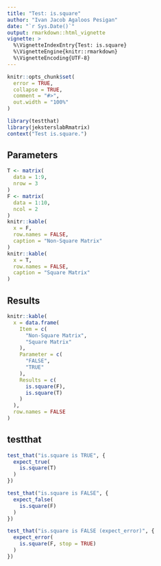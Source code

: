 ```yaml
---
title: "Test: is.square"
author: "Ivan Jacob Agaloos Pesigan"
date: "`r Sys.Date()`"
output: rmarkdown::html_vignette
vignette: >
  %\VignetteIndexEntry{Test: is.square}
  %\VignetteEngine{knitr::rmarkdown}
  %\VignetteEncoding{UTF-8}
---
```



```r
knitr::opts_chunk$set(
  error = TRUE,
  collapse = TRUE,
  comment = "#>",
  out.width = "100%"
)
```



```r
library(testthat)
library(jeksterslabRmatrix)
context("Test is.square.")
```


## Parameters


```r
T <- matrix(
  data = 1:9,
  nrow = 3
)
F <- matrix(
  data = 1:10,
  ncol = 2
)
knitr::kable(
  x = F,
  row.names = FALSE,
  caption = "Non-Square Matrix"
)
knitr::kable(
  x = T,
  row.names = FALSE,
  caption = "Square Matrix"
)
```


## Results


```r
knitr::kable(
  x = data.frame(
    Item = c(
      "Non-Square Matrix",
      "Square Matrix"
    ),
    Parameter = c(
      "FALSE",
      "TRUE"
    ),
    Results = c(
      is.square(F),
      is.square(T)
    )
  ),
  row.names = FALSE
)
```


## testthat


```r
test_that("is.square is TRUE", {
  expect_true(
    is.square(T)
  )
})
```



```r
test_that("is.square is FALSE", {
  expect_false(
    is.square(F)
  )
})
```



```r
test_that("is.square is FALSE (expect_error)", {
  expect_error(
    is.square(F, stop = TRUE)
  )
})
```

